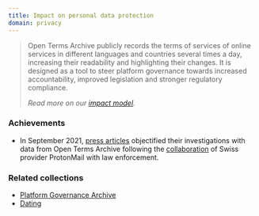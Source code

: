 ```yaml
---
title: Impact on personal data protection
domain: privacy
---
```


> Open Terms Archive publicly records the terms of services of online services in different languages and countries several times a day, increasing their readability and highlighting their changes. It is designed as a tool to steer platform governance towards increased accountability, improved legislation and stronger regulatory compliance.
>
> _Read more on our [impact model](/impact)._

### Achievements

- In September 2021, [press articles](https://techcrunch.com/2021/09/06/protonmail-logged-ip-address-of-french-activist-after-order-by-swiss-authorities/) objectified their investigations with data from Open Terms Archive following the [collaboration](https://opentermsarchive.org/case-studies/protonmail-clarifies-its-privacy-policies) of Swiss provider ProtonMail with law enforcement.

### Related collections

- [Platform Governance Archive](https://github.com/OpenTermsArchive/pga-versions/)
- [Dating](https://github.com/OpenTermsArchive/dating-versions/)
